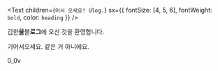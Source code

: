<Text
  children={`어서 오세요! Ulog.`}
  sx={{ fontSize: [4, 5, 6], fontWeight: `bold`, color: `heading` }}
/>

김한**울**블**로그**에 오신 것을 환영합니다.

기어서오세요. 같은 거 아니에요.

0_0v
